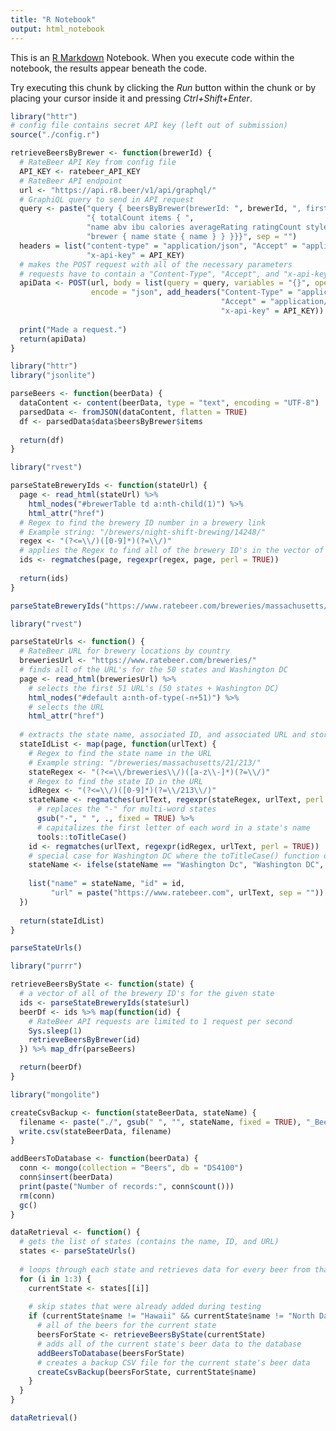 ```yaml
---
title: "R Notebook"
output: html_notebook
---
```


This is an [R Markdown](http://rmarkdown.rstudio.com) Notebook. When you execute code within the notebook, the results appear beneath the code. 

Try executing this chunk by clicking the *Run* button within the chunk or by placing your cursor inside it and pressing *Ctrl+Shift+Enter*. 

```r
library("httr")
# config file contains secret API key (left out of submission)
source("./config.r")

retrieveBeersByBrewer <- function(brewerId) {
  # RateBeer API Key from config file
  API_KEY <- ratebeer_API_KEY
  # RateBeer API endpoint
  url <- "https://api.r8.beer/v1/api/graphql/"
  # GraphiQL query to send in API request
  query <- paste("query { beersByBrewer(brewerId: ", brewerId, ", first: 1000)",
                 "{ totalCount items { ",
                 "name abv ibu calories averageRating ratingCount style { name } ",
                 "brewer { name state { name } } }}}", sep = "")
  headers = list("content-type" = "application/json", "Accept" = "application/json",
                 "x-api-key" = API_KEY)
  # makes the POST request with all of the necessary parameters
  # requests have to contain a "Content-Type", "Accept", and "x-api-key" header
  apiData <- POST(url, body = list(query = query, variables = "{}", operationName = NULL),
                  encode = "json", add_headers("Content-Type" = "application/json",
                                               "Accept" = "application/json",
                                               "x-api-key" = API_KEY))
  
  print("Made a request.")
  return(apiData)
}
```

```r
library("httr")
library("jsonlite")

parseBeers <- function(beerData) {
  dataContent <- content(beerData, type = "text", encoding = "UTF-8")
  parsedData <- fromJSON(dataContent, flatten = TRUE)
  df <- parsedData$data$beersByBrewer$items
  
  return(df)
}
```

```r
library("rvest")

parseStateBreweryIds <- function(stateUrl) {
  page <- read_html(stateUrl) %>%
    html_nodes("#brewerTable td a:nth-child(1)") %>%
    html_attr("href")
  # Regex to find the brewery ID number in a brewery link
  # Example string: "/brewers/night-shift-brewing/14248/"
  regex <- "(?<=\\/)([0-9]*)(?=\\/)"
  # applies the Regex to find all of the brewery ID's in the vector of brewery links
  ids <- regmatches(page, regexpr(regex, page, perl = TRUE))
  
  return(ids)
}

parseStateBreweryIds("https://www.ratebeer.com/breweries/massachusetts/21/213/")
```

```r
library("rvest")

parseStateUrls <- function() {
  # RateBeer URL for brewery locations by country
  breweriesUrl <- "https://www.ratebeer.com/breweries/"
  # finds all of the URL's for the 50 states and Washington DC
  page <- read_html(breweriesUrl) %>%
    # selects the first 51 URL's (50 states + Washington DC)
    html_nodes("#default a:nth-of-type(-n+51)") %>%
    # selects the URL
    html_attr("href")
  
  # extracts the state name, associated ID, and associated URL and stores them in a list
  stateIdList <- map(page, function(urlText) {
    # Regex to find the state name in the URL
    # Example string: "/breweries/massachusetts/21/213/"
    stateRegex <- "(?<=\\/breweries\\/)([a-z\\-]*)(?=\\/)"
    # Regex to find the state ID in the URL
    idRegex <- "(?<=\\/)([0-9]*)(?=\\/213\\/)"
    stateName <- regmatches(urlText, regexpr(stateRegex, urlText, perl = TRUE)) %>%
      # replaces the "-" for multi-word states
      gsub("-", " ", ., fixed = TRUE) %>%
      # capitalizes the first letter of each word in a state's name
      tools::toTitleCase()
    id <- regmatches(urlText, regexpr(idRegex, urlText, perl = TRUE))
    # special case for Washington DC where the toTitleCase() function doesn't completely work
    stateName <- ifelse(stateName == "Washington Dc", "Washington DC", stateName)
    
    list("name" = stateName, "id" = id,
         "url" = paste("https://www.ratebeer.com", urlText, sep = ""))
  })
  
  return(stateIdList)
}

parseStateUrls()
```

```r
library("purrr")

retrieveBeersByState <- function(state) {
  # a vector of all of the brewery ID's for the given state
  ids <- parseStateBreweryIds(state$url)
  beerDf <- ids %>% map(function(id) {
    # RateBeer API requests are limited to 1 request per second
    Sys.sleep(1)
    retrieveBeersByBrewer(id)
  }) %>% map_dfr(parseBeers)

  return(beerDf)
}
```

```r
library("mongolite")

createCsvBackup <- function(stateBeerData, stateName) {
  filename <- paste("./", gsub(" ", "", stateName, fixed = TRUE), "_Beers.csv", sep = "")
  write.csv(stateBeerData, filename)
}

addBeersToDatabase <- function(beerData) {
  conn <- mongo(collection = "Beers", db = "DS4100")
  conn$insert(beerData)
  print(paste("Number of records:", conn$count()))
  rm(conn)
  gc()
}

dataRetrieval <- function() {
  # gets the list of states (contains the name, ID, and URL)
  states <- parseStateUrls()
  
  # loops through each state and retrieves data for every beer from that state
  for (i in 1:3) {
    currentState <- states[[i]]
    
    # skip states that were already added during testing
    if (currentState$name != "Hawaii" && currentState$name != "North Dakota") {
      # all of the beers for the current state
      beersForState <- retrieveBeersByState(currentState)
      # adds all of the current state's beer data to the database
      addBeersToDatabase(beersForState)
      # creates a backup CSV file for the current state's beer data
      createCsvBackup(beersForState, currentState$name)
    }
  }
}

dataRetrieval()
```
















